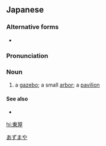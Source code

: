 ==Japanese==
{{ja-kanjitab|あずま|や|yomi=k}}

===Alternative forms===
* {{ja-l|四阿}}

===Pronunciation===
{{ja-pron|acc=3|あずまや}}

===Noun===
{{ja-noun|あずまや|hhira=あづまや}}

# a [[gazebo]]; a small [[arbor]]; a [[pavilion]]

====See also====
* {{ja-r|亭|ちん}}

[[Category:ja:Buildings|あずまや]]

[[hi:東屋]]
